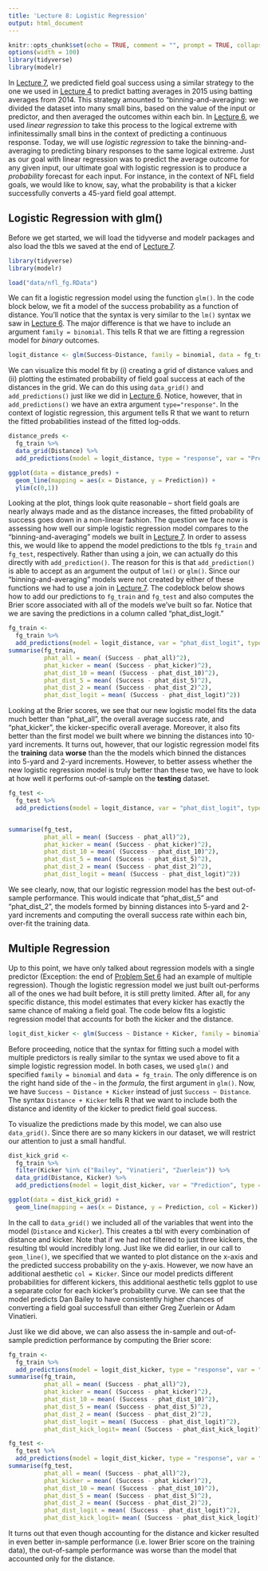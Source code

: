 ```yaml
---
title: 'Lecture 8: Logistic Regression'
output: html_document
---
```


```r
knitr::opts_chunk$set(echo = TRUE, comment = "", prompt = TRUE, collapse = TRUE, fig.align = "center")
options(width = 100)
library(tidyverse)
library(modelr)
```

In [Lecture 7](lecture7.html), we predicted field goal success using a similar strategy to the one we used in [Lecture 4](lecture4.html) to predict batting averages in 2015 using batting averages from 2014.
This strategy amounted to "binning-and-averaging: we divided the dataset into many small bins, based on the value of the input or predictor, and then averaged the outcomes within each bin.
In [Lecture 6](lecture6.html), we used *linear regression* to take this process to the logical extreme with infinitessimally small bins in the context of predicting a continuous response.
Today, we will use *logistic regression* to take the binning-and-averaging to predicting binary responses to the same logical extreme.
Just as our goal with linear regression was to predict the average outcome for any given input, our ultimate goal with logistic regression is to produce a *probability* forecast for each input. 
For instance, in the context of NFL field goals, we would like to know, say, what the probability is that a kicker successfully converts a 45-yard field goal attempt. 

## Logistic Regression with glm()

Before we get started, we will load the tidyverse and modelr packages and also load the tbls we saved at the end of [Lecture 7](lecture7.html).
```r
library(tidyverse)
library(modelr)

load("data/nfl_fg.RData")
```

We can fit a logistic regression model using the function `glm()`. 
In the code block below, we fit a model of the success probability as a function of distance.
You'll notice that the syntax is very similar to the `lm()` syntax we saw in [Lecture 6](lecture6.html).
The major difference is that we have to include an argument `family = binomial`.
This tells R that we are fitting a regression model for *binary* outcomes.
```r
logit_distance <- glm(Success~Distance, family = binomial, data = fg_train)
```

We can visualize this model fit by (i) creating a grid of distance values and (ii) plotting the estimated probability of field goal success at each of the distances in the grid.
We can do this using `data_grid()` and `add_predictions()` just like we did in [Lecture 6](lecture6.html).
Notice, however, that in `add_predictions()` we have an extra argument `type="response"`.
In the context of logistic regression, this argument tells R that we want to return the fitted probabilities instead of the fitted log-odds. 

```r
distance_preds <- 
  fg_train %>%
  data_grid(Distance) %>%
  add_predictions(model = logit_distance, type = "response", var = "Prediction")

ggplot(data = distance_preds) + 
  geom_line(mapping = aes(x = Distance, y = Prediction)) + 
  ylim(c(0,1))
```

Looking at the plot, things look quite reasonable -- short field goals are nearly always made and as the distance increases, the fitted probability of success goes down in a non-linear fashion.
The question we face now is assessing how well our simple logistic regression model compares to the "binning-and-averaging" models we built in [Lecture 7](lecture7.html).
In order to assess this, we would like to append the model predictions to the tbls `fg_train` and `fg_test`, respectively.
Rather than using a join, we can actually do this directly with `add_prediction()`.
The reason for this is that `add_prediction()` is able to accept as an argument the output of `lm()` or `glm()`.
Since our "binning-and-averaging" models were not created by either of these functions we had to use a join in [Lecture 7](lecture7.html).
The codeblock below shows how to add our predictions to `fg_train` and `fg_test` and also computes the Brier score associated with all of the models we've built so far.
Notice that we are saving the predictions in a column called "phat_dist_logit."

```r
fg_train <-
  fg_train %>% 
  add_predictions(model = logit_distance, var = "phat_dist_logit", type = "response")
summarise(fg_train,
          phat_all = mean( (Success - phat_all)^2),
          phat_kicker = mean( (Success - phat_kicker)^2),
          phat_dist_10 = mean( (Success - phat_dist_10)^2),
          phat_dist_5 = mean( (Success - phat_dist_5)^2),
          phat_dist_2 = mean( (Success - phat_dist_2)^2),
          phat_dist_logit = mean( (Success - phat_dist_logit)^2))
```

Looking at the Brier scores, we see that our new logistic model fits the data much better than "phat_all", the overall average success rate, and "phat_kicker", the kicker-specific overall average.
Moreover, it also fits better than the first model we built where we binning the distances into 10-yard increments. 
It turns out, however, that our logistic regression model fits the **training** data **worse** than the the models which binned the distances into 5-yard and 2-yard increments.
However, to better assess whether the new logistic regression model is truly better than these two, we have to look at how well it performs out-of-sample on the **testing** dataset.
```r
fg_test <- 
  fg_test %>%
  add_predictions(model = logit_distance, var = "phat_dist_logit", type = "response")


summarise(fg_test,
          phat_all = mean( (Success - phat_all)^2),
          phat_kicker = mean( (Success - phat_kicker)^2),
          phat_dist_10 = mean( (Success - phat_dist_10)^2),
          phat_dist_5 = mean( (Success - phat_dist_5)^2),
          phat_dist_2 = mean( (Success - phat_dist_2)^2),
          phat_dist_logit = mean( (Success - phat_dist_logit)^2))
```

We see clearly, now, that our logistic regression model has the best out-of-sample performance.
This would indicate that "phat_dist_5" and "phat_dist_2", the models formed by binning distances into 5-yard and 2-yard increments and computing the overall success rate within each bin, over-fit the training data.


## Multiple Regression

Up to this point, we have only talked about regression models with a single predictor (Exception: the end of [Problem Set 6](ps6.html) had an example of multiple regression).
Though the logistic regression model we just built out-performs all of the ones we had built before, it is still pretty limited.
After all, for any specific distance, this model estimates that every kicker has exactly the same chance of making a field goal.
The code below fits a logistic regression model that accounts for both the kicker and the distance.

```r
logit_dist_kicker <- glm(Success ~ Distance + Kicker, family = binomial, data = fg_train)
```

Before proceeding, notice that the syntax for fitting such a model with multiple predictors is really similar to the syntax we used above to fit a simple logistic regression model.
In both cases, we used `glm()` and specified `family = binomial` and `data = fg_train`.
The only difference is on the right hand side of the `~` in the *formula*, the first argument in `glm()`. 
Now, we have `Success ~ Distance + Kicker` instead of just `Success ~ Distance`.
The syntax `Distance + Kicker` tells R that we want to include both the distance and identity of the kicker to predict field goal success.

To visualize the predictions made by this model, we can also use `data_grid()`.
Since there are so many kickers in our dataset, we will restrict our attention to just a small handful.
```r
dist_kick_grid <-
  fg_train %>%
  filter(Kicker %in% c("Bailey", "Vinatieri", "Zuerlein")) %>%
  data_grid(Distance, Kicker) %>%
  add_predictions(model = logit_dist_kicker, var = "Prediction", type = "response")

ggplot(data = dist_kick_grid) +
  geom_line(mapping = aes(x = Distance, y = Prediction, col = Kicker))
```

In the call to `data_grid()` we included all of the variables that went into the model (`Distance` and `Kicker`).
This creates a tbl with every combination of distance and kicker. 
Note that if we had not filtered to just three kickers, the resulting tbl would incredibly long.
Just like we did earlier, in our call to `geom_line()`, we specified that we wanted to plot distance on the x-axis and the predicted success probability on the y-axis.
However, we now have an additional aesthetic `col = Kicker`.
Since our model predicts different probabilities for different kickers, this additional aesthetic tells ggplot to use a separate color for each kicker's probability curve.
We can see that the model predicts Dan Bailey to have consistently higher chances of converting a field goal successfull than either Greg Zuerlein or Adam Vinatieri.

Just like we did above, we can also assess the in-sample and out-of-sample prediction performance by computing the Brier score:
```r
fg_train <-
  fg_train %>%
  add_predictions(model = logit_dist_kicker, type = "response", var = "phat_dist_kick_logit")
summarise(fg_train,
          phat_all = mean( (Success - phat_all)^2),
          phat_kicker = mean( (Success - phat_kicker)^2),
          phat_dist_10 = mean( (Success - phat_dist_10)^2),
          phat_dist_5 = mean( (Success - phat_dist_5)^2),
          phat_dist_2 = mean( (Success - phat_dist_2)^2),
          phat_dist_logit = mean( (Success - phat_dist_logit)^2),
          phat_dist_kick_logit= mean( (Success - phat_dist_kick_logit)^2))
```

```r
fg_test <-
  fg_test %>%
  add_predictions(model = logit_dist_kicker, type = "response", var = "phat_dist_kick_logit")
summarise(fg_test,
          phat_all = mean( (Success - phat_all)^2),
          phat_kicker = mean( (Success - phat_kicker)^2),
          phat_dist_10 = mean( (Success - phat_dist_10)^2),
          phat_dist_5 = mean( (Success - phat_dist_5)^2),
          phat_dist_2 = mean( (Success - phat_dist_2)^2),
          phat_dist_logit = mean( (Success - phat_dist_logit)^2),
          phat_dist_kick_logit= mean( (Success - phat_dist_kick_logit)^2))
```
It turns out that even though accounting for the distance and kicker resulted in even better in-sample performance (i.e. lower Brier score on the training data), the out-of-sample performance was worse than the model that accounted only for the distance.

